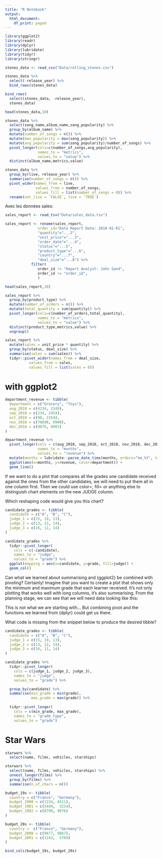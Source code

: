 ```yaml
---
title: "R Notebook"
output:
  html_document:
    df_print: paged
---
```


```r
library(ggplot2)
library(readr)
library(dplyr)
library(lubridate)
library(tidyr)
library(stringr)
```


```r
stones_data <- read_csv("Data/rolling_stones.csv")

```

```r
stones_data %>%
  select(-release_year) %>%
  bind_rows(stones_data)
```
```r
bind_rows(
  select(stones_data, -release_year),
  stones_data)
```

```r
head(stones_data,10)
```
```r
stones_data %>%
  select(song_name,album_name,song_popularity) %>%
  group_by(album_name) %>%
  mutate(number_of_songs = n()) %>%
  mutate(max_popularity = max(song_popularity)) %>%
  mutate(avg_popularity = sum(song_popularity)/number_of_songs) %>%
  pivot_longer(cols=c(number_of_songs,avg_popularity),
               names_to = "metrics",
               values_to = "value") %>%
  distinct(album_name,metrics,value)
```
```r
stones_data %>%
  group_by(live, release_year) %>%
  summarise(number_of_songs = n()) %>% 
  pivot_wider(names_from = live, 
              values_from = number_of_songs, 
              values_fill = list(number_of_songs = 0)) %>%
  rename(not_live = `FALSE`, live = `TRUE`)
```


Avec les données sales:
```r
sales_report <- read_tsv("Data/sales_data.tsv")

sales_report <- rename(sales_report,
               order_id="Data Report Date: 2018-01-01",
               "quantity"="...2",
               "unit_price"="...3",
               "order_date"="...4",
               "status"="...5",
               "product_type"="...6",
               "country"="...7",
               "deal_size"="...8") %>%
            filter(
               order_id != "Report Analyst: John Sand",
               order_id != "order_id",
               )

```

```r
head(sales_report,10)
```

```r
sales_report %>%
  group_by(product_type) %>%
  mutate(number_of_orders = n()) %>%
  mutate(total_quantity = sum(quantity)) %>%
  pivot_longer(cols=c(number_of_orders,total_quantity),
               names_to = "metrics",
               values_to = "value") %>%
  distinct(product_type,metrics,value) %>%
  ungroup()
```

```r
sales_report %>%
  mutate(sales = unit_price * quantity) %>%
  group_by(status, deal_size) %>%
  summarise(sales = sum(sales)) %>% 
  tidyr::pivot_wider(names_from = deal_size, 
           values_from = sales, 
           values_fill = list(sales = 0))
```

# with ggplot2
```r
department_revenue <- tibble(
  department = c("Grocery", "Toys"),
  aug_2018 = c(4234, 2349),
  sep_2018 = c(234, 2454),
  oct_2018 = c(98, 2354),
  nov_2018 = c(78698, 8900),
  dec_2018 = c(9876, 8901)
)

department_revenue %>%
  pivot_longer(cols = c(aug_2018, sep_2018, oct_2018, nov_2018, dec_2018), 
               names_to = "months", 
               values_to = "revenue") %>%
  mutate(months = lubridate::parse_date_time(months, orders="%m_%Y", truncated = 4)) %>%
  ggplot(aes(x=months, y=revenue, color=department)) +
  geom_line()
```

If we want to do a plot that compares all the grades one candidate received against the ones from the other candidates, we will need to put them all in one column first. Then we could use color=, fill= or anything else to distinguish chart elements on the new JUDGE column.

Which reshaping code would give you this chart?

```r
candidate_grades <- tibble(
  candidate = c("A", "B", "C"),
  judge_1 = c(15, 19, 13),
  judge_2 = c(13, 12, 14),
  judge_3 = c(16, 11, 14)
) 
```

```r
candidate_grades %>%
  tidyr::pivot_longer(
    cols = c(-candidate), 
    names_to = "judge", 
    values_to = "grade") %>%
  ggplot(mapping = aes(x=candidate, y=grade, fill=judge)) +
  geom_col()
```

Can what we learned about summarising and {ggplot2} be combined with pivoting?
Certainly! Imagine that you want to create a plot that shows only the minimum and maximum grade that each learner received. It’s not only plotting that works well with long columns, it’s also summarising.
From the planning stage, we can see that we will need data looking like this:

This is not what we are starting with… But combining pivot and the functions we learned from {dplyr} could get us there.

What code is missing from the snippet below to produce the desired tibble?
```r
candidate_grades <- tibble(
  candidate = c("A", "B", "C"),
  judge_1 = c(15, 19, 13),
  judge_2 = c(13, 12, 14),
  judge_3 = c(16, 11, 14)
)

candidate_grades %>%
  tidyr::pivot_longer(
    cols = c(judge_1, judge_2, judge_3), 
    names_to = "judge", 
    values_to = "grade") %>%

  group_by(candidate) %>% 
  summarise(min_grade = min(grade),
            max_grade = max(grade)) %>% 
 
  tidyr::pivot_longer(
    cols = c(min_grade, max_grade), 
    names_to = "grade_type", 
    values_to = "grade")
```

# Star Wars
```r
starwars %>%
  select(name, films, vehicles, starships)
```
```r
starwars %>%
  select(name, films, vehicles, starships) %>%
  unnest_longer(films) %>%
  group_by(films) %>%
  summarise(n_of_chars = n())
```


```r
budget_19s <- tibble(
  country = c("France", "Germany"),
  budget_1900 = c(1234, 4511),
  budget_1901 = c(5449,  3214),
  budget_1902 = c(8790, 9876)
)

budget_20s <- tibble(
  country =  c("France", "Germany"),
  budget_2000 = c(9877, 9867),
  budget_2001 = c(1243,  5769)
)

bind_cols(budget_19s, budget_20s)
```
